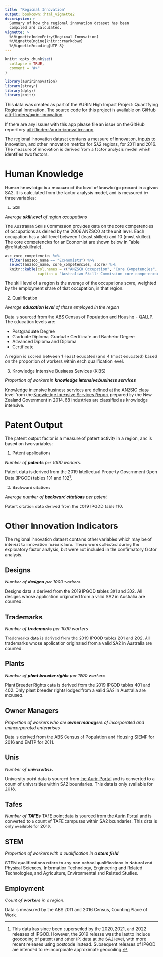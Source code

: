 ```yaml
---
title: "Regional Innovation"
output: bookdown::html_vignette2
description: >
  Summary of how the regional innovation dataset has been 
  compiled and calculated. 
vignette: >
  %\VignetteIndexEntry{Regional Innovation}
  %\VignetteEngine{knitr::rmarkdown}
  %\VignetteEncoding{UTF-8}
---
```


```r
knitr::opts_chunk$set(
  collapse = TRUE,
  comment = "#>"
)

library(aurininnovation)
library(strayr)
library(dplyr)
library(knitr)
```
This data was created as part of the AURIN High Impact Project: Quantifying Regional Innovation. The source code for this project is available on GitHub [aiti-flinders/aurin-innovation](https://github.com/aiti-flinders/aurin-innovation){.uri}.

If there are any issues with this app please file an issue on the GitHub repository  [aiti-flinders/aurin-innovation-app](https://github.com/aiti-flinders/aurin-innovation-app/issues){.uri}.

The regional innovation dataset contains a measure of innovation, inputs to innovation, and other innovation metrics for SA2 regions, for 2011 and 2016. The measure of innovation is derived from a factor analysis model which identifies two factors. 

# Human Knowledge

Human knowledge is a measure of the level of knowledge present in a given SA2. It is calculated from the factor analysis model, and is measured by three variables:

1.  Skill

*Average **skill level** of region occupations*

The Australian Skills Commission provides data on the core competencies of occupations as deined by the 2006 ANZSCO at the unit level. Each occupation has a skill level between 1 (least skilled) and 10 (most skilled). The core competencies for an Economist are shown below in Table \@ref(tab:skillcalc).

```r
asc_core_competencies %>%
  filter(anzsco_name == "Economists") %>%
  select(anzsco_name, core_competencies, score) %>%
  knitr::kable(col.names = c("ANZSCO Occupation", "Core Competencies", "Score"),
               caption = "Australian Skills Commission core competencies: Economists")


```

The skill level of a region is the average of the occupations score, weighted by the employment share of that occupation, in that region.

2.  Qualification

*Average **education level** of those employed in the region*

Data is sourced from the ABS Census of Population and Housing - QALLP. The education levels are:

-   Postgraduate Degree
-   Graduate Diploma, Graduate Certificate and Bachelor Degree
-   Advanced Diploma and Diploma
-   Certificate

A region is scored between 1 (least educated) and 4 (most educated) based on the proportion of workers within each qualification level.

3.  Knowledge Intensive Business Services (KIBS)

*Proportion of workers in **knowledge intensive business services***

Knowledge intensive business services are defined at the ANZSIC class level from the [Knowledge Intensive Services Report](https://www.mbie.govt.nz/assets/bd287dd4f2/Knowledge-intensive-services-report.pdf){.uri} prepared by the New Zealand Government in 2014. 68 industries are classified as knowledge intensive.

# Patent Output

The patent output factor is a measure of patent activity in a region, and is based on two variables:

1.  Patent applications

*Number of **patents** per 1000 workers.*

Patent data is derived from the 2019 Intellectual Property Government Open Data (IPGOD) tables 101 and 102[^1].

[^1]: This data has since been superseded by the 2020, 2021, and 2022 releases of IPGOD. However, the 2019 release was the last to include geocoding of patent (and other IP) data at the SA2 level, with more recent releases using postcode instead. Subsequent releases of IPGOD are intended to re-incorporate approximate geocoding.

2.  Backward citations

*Average number of **backward citations** per patent*

Patent citation data derived from the 2019 IPGOD table 110. 

# Other Innovation Indicators

The regional innovation dataset contains other variables which may be of interest to innovation researchers. These were collected during the exploratory factor analysis, but were not included in the confirmatory factor analysis. 

## Designs

*Number of **designs** per 1000 workers.*

Designs data is derived from the 2019 IPGOD tables 301 and 302. All designs whose application originated from a valid SA2 in Australia are counted. 

## Trademarks

*Number of **trademarks** per 1000 workers*

Trademarks data is derived from the 2019 IPGOD tables 201 and 202. All trademarks whose application originated from a valid SA2 in Australia are counted. 

## Plants

*Number of **plant breeder rights** per 1000 workers*

Plant Breeder Rights data is derived from the 2019 IPGOD tables 401 and 402. Only plant breeder rights lodged from a valid SA2 in Australia are included. 

## Owner Managers

*Proportion of workers who are **owner managers** of incorporated and unincorporated enterprises*

Data is derived from the ABS Census of Population and Housing SIEMP for 2016 and EMTP for 2011. 

## Unis

*Number of **universities***.

University point data is sourced from [the Aurin Portal](https://data.aurin.org.au/dataset/aurin-aurin-national-education-dataset-tafes-2018-na) and is converted to a count of universities within SA2 boundaries. This data is only available for 2018. 

## Tafes

*Number of **TAFEs***
TAFE point data is sourced from [the Aurin Portal](https://data.aurin.org.au/dataset/aurin-aurin-national-education-dataset-tafes-2018-na) and is converted to a count of TAFE campuses within SA2 boundaries. This data is only available for 2018. 

## STEM

*Proportion of workers with a qualification in a **stem field***

STEM qualifications refere to any non-school qualifications in Natural and Physical Sciences, Information Technology, Engineering and Related Technologies, and Agriculture, Environmental and Related Studies. 

## Employment

*Count of **workers** in a region*.

Data is measured by the ABS 2011 and 2016 Census, Counting Place of Work. 


